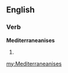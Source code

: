 ==English==

===Verb===
'''Mediterraneanises'''

# {{third-person singular of|[[Mediterraneanise]]}}

[[my:Mediterraneanises]]